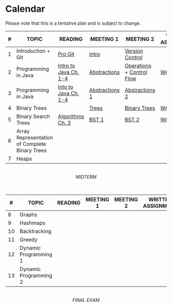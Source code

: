 # Calendar {.unnumbered}

::: {.callout-caution}
Please note that this is a tentative plan and is subject to change.
:::

| # | TOPIC | READING | MEETING 1 | MEETING 2 | WRITTEN  ASSIGNMENT | PROGRAMMING ASSIGNMENT |
|---|----|---|---|---|---|---|
| 1 | Introduction + Git | [Pro Git](https://git-scm.com/book/en/v2) |  [Intro](intro.qmd)  | [Version Control](se/version_control/version_control.qmd) |  | [Lab 1](https://docs.google.com/document/d/1HIKpiqWcxSTER-SAyb88wG-b-Qe_S9w_L5uRBXlrwaY/edit?usp=sharing) |
| 2 | Programming in Java  | [Intro to Java Ch. 1-4](https://introcs.cs.princeton.edu/java/home/) | [Abstractions](/basics/abstractions/java.html) | [Operations](/basics/operations/operations.ipynb) + [Control Flow](/basics/controls/controls.qmd) | [WA 1](https://docs.google.com/document/d/1vRoSzj1mckpqtmpI7py7vbXHw7t1_t2g1cvNeOBbcjY/edit?usp=sharing) | [PA 1](https://classroom.github.com/a/2iEor66t) |
| 3 | Programming in Java | [Into to Java Ch. 1-4](https://introcs.cs.princeton.edu/java/home/) | [Abstractions 1](basics/abstractions/abstractions.qmd) | [Abstractions 2](basics/abstractions/classes.qmd) | | [PA 2](https://classroom.github.com/a/2iEor66t) |
| 4 | Binary Trees | | [Trees](datastructs/trees.qmd) | [Binary Trees](datastructs/binarytree.qmd)  | [WA 2](https://docs.google.com/document/d/1kcL9j3cE0m04tJCIOmgHrrvgiF70jV_WBfXesn3myeg/edit?usp=sharing) | [PA 3](https://classroom.github.com/a/2iEor66t) | 
| 5 | Binary Search Trees | [Algorithms Ch. 3](https://algs4.cs.princeton.edu/32bst/) | [BST 1](datastructs/bst.qmd) | [BST 2](datastructs/bst.qmd) | [WA3](https://docs.google.com/document/d/1T_NdCl4588sas--RGvYQWfGr3GK8yVenhq4XtQiXes0/edit?usp=sharing) | [PA 4](https://classroom.github.com/assignment-invitations/d70d28ccafd0d4440faff1716338f777) | 
| 6 | Array Representation of Complete Binary Trees | |  |  | | [PA5](https://classroom.github.com/a/-u7dmMCa) |
| 7 | Heaps | |  |  | | [PA6](https://classroom.github.com/a/K7_4WB3Y) |

<br/>
<center>_MIDTERM_</center>
<br/>


| # | TOPIC | READING | MEETING 1 | MEETING 2 | WRITTEN  ASSIGNMENT | PROGRAMMING ASSIGNMENT |
|---|----|---|---|---|---|---|
| 8 | Graphs| |  |  | | |
| 9 | Hashmaps | |  |  | | |
| 10 | Backtracking | |  |  | | |
| 11 | Greedy | |  |  | | |
| 12 | Dynamic Programming 1 | |  |  | | |
| 13 | Dynamic Programming 2  | |  |  | | |


<br/>
<center>_FINAL EXAM_</center>
<br/>
